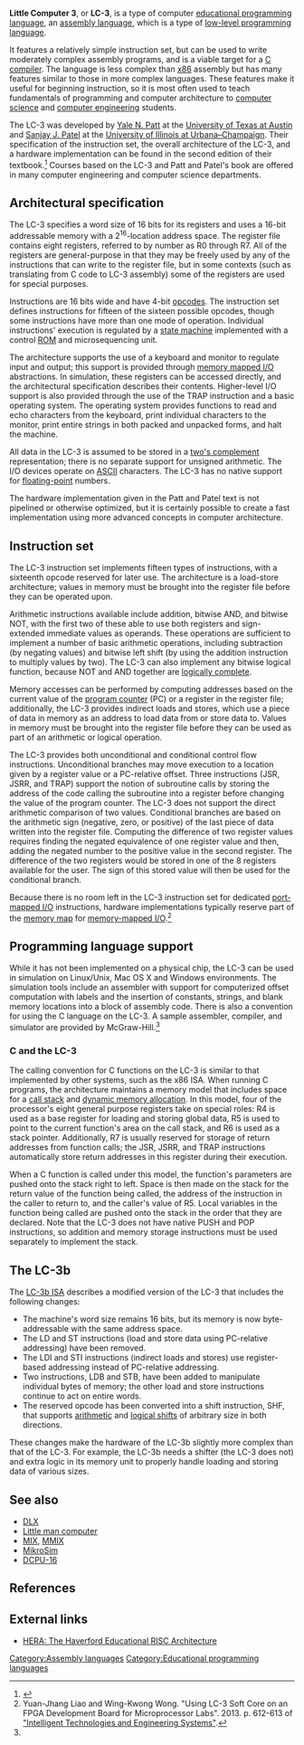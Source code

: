 {{Short description|Educational computer assembly language}}
{{one source|date=March 2013}}

'''Little Computer 3''', or '''LC-3''', is a type of computer [[educational programming language]], an [[assembly language]], which is a type of [[low-level programming language]].

It features a relatively simple instruction set, but can be used to write moderately complex assembly programs, and is a viable target for a [[C (programming language)|C]] [[compiler]]. The language is less complex than [[x86]] assembly but has many features similar to those in more complex languages. These features make it useful for beginning instruction, so it is most often used to teach fundamentals of programming and computer architecture to [[computer science]] and [[computer engineering]] students.

The LC-3 was developed by [[Yale Patt|Yale N. Patt]] at the [[University of Texas at Austin]] and [[Sanjay J. Patel]] at the [[University of Illinois at Urbana–Champaign]]. Their specification of the instruction set, the overall architecture of the LC-3, and a hardware implementation can be found in the second edition of their textbook.<ref name="CompSysBook">{{cite book |title=Introduction to Computing Systems: From Bits and Gates to C and Beyond |last1=Patt |first1=Yale N. |authorlink=Yale Patt |last2=Patel |first2=Sanjay |year=2003 |publisher=McGraw-Hill Higher Education |location=New York, NY |isbn=0-07-246750-9 |url=http://highered.mcgraw-hill.com/sites/0072467509/ |access-date=6 October 2010}}</ref> Courses based on the LC-3 and Patt and Patel's book are offered in many computer engineering and computer science departments.

== Architectural specification ==
The LC-3 specifies a word size of 16 bits for its registers and uses a 16-bit addressable memory with a 2<sup>16</sup>-location address space. The register file contains eight registers, referred to by number as R0 through R7. All of the registers are general-purpose in that they may be freely used by any of the instructions that can write to the register file, but in some contexts (such as translating from C code to LC-3 assembly) some of the registers are used for special purposes.

Instructions are 16 bits wide and have 4-bit [[opcode]]s. The instruction set defines instructions for fifteen of the sixteen possible opcodes, though some instructions have more than one mode of operation. Individual instructions' execution is regulated by a [[finite state machine|state machine]] implemented with a control [[read-only memory|ROM]] and microsequencing unit.

The architecture supports the use of a keyboard and monitor to regulate input and output; this support is provided through [[memory mapped I/O]] abstractions. In simulation, these registers can be accessed directly, and the architectural specification describes their contents. Higher-level I/O support is also provided through the use of the TRAP instruction and a basic operating system. The operating system provides functions to read and echo characters from the keyboard, print individual characters to the monitor, print entire strings in both packed and unpacked forms, and halt the machine.

All data in the LC-3 is assumed to be stored in a [[two's complement]] representation; there is no separate support for unsigned arithmetic. The I/O devices operate on [[ASCII]] characters. The LC-3 has no native support for [[floating-point]] numbers.

The hardware implementation given in the Patt and Patel text is not pipelined or otherwise optimized, but it is certainly possible to create a fast implementation using more advanced concepts in computer architecture.

== Instruction set ==

The LC-3 instruction set implements fifteen types of instructions, with a sixteenth opcode reserved for later use. The architecture is a load-store architecture; values in memory must be brought into the register file before they can be operated upon.

Arithmetic instructions available include addition, bitwise AND, and bitwise NOT, with the first two of these able to use both registers and sign-extended immediate values as operands. These operations are sufficient to implement a number of basic arithmetic operations, including subtraction (by negating values) and bitwise left shift (by using the addition instruction to multiply values by two). The LC-3 can also implement any bitwise logical function, because NOT and AND together are [[functional completeness|logically complete]].

Memory accesses can be performed by computing addresses based on the current value of the [[program counter]] (PC) or a register in the register file; additionally, the LC-3 provides indirect loads and stores, which use a piece of data in memory as an address to load data from or store data to. Values in memory must be brought into the register file before they can be used as part of an arithmetic or logical operation.

The LC-3 provides both unconditional and conditional control flow instructions. Unconditional branches may move execution to a location given by a register value or a PC-relative offset. Three instructions (JSR, JSRR, and TRAP) support the notion of subroutine calls by storing the address of the code calling the subroutine into a register before changing the value of the program counter. The LC-3 does not support the direct arithmetic comparison of two values.  Conditional branches are based on the arithmetic sign (negative, zero, or positive) of the last piece of data written into the register file. Computing the difference of two register values requires finding the negated equivalence of one register value and then, adding the negated number to the positive value in the second register. The difference of the two registers would be stored in one of the 8 registers available for the user. The sign of this stored value will then be used for the conditional branch.

Because there is no room left in the LC-3 instruction set for dedicated [[port-mapped I/O]] instructions, hardware implementations typically reserve part of the [[memory map]] for [[memory-mapped I/O]].<ref>
Yuan-Jhang Liao and Wing-Kwong Wong.
"Using LC-3 Soft Core on an FPGA Development Board for Microprocessor Labs".
2013.
p. 612-613 of
[https://books.google.com/books?id=NflAAAAAQBAJ "Intelligent Technologies and Engineering Systems"].
</ref>

== Programming language support ==

While it has not been implemented on a physical chip, the LC-3 can be used in simulation on Linux/Unix, Mac OS X and Windows environments. The simulation tools include an assembler with support for computerized offset computation with labels and the insertion of constants, strings, and blank memory locations into a block of assembly code. There is also a convention for using the C language on the LC-3. A sample assembler, compiler, and simulator are provided by McGraw-Hill.<ref name="CompSysBook" />

=== C and the LC-3 ===

The calling convention for C functions on the LC-3 is similar to that implemented by other systems, such as the x86 ISA. When running C programs, the architecture maintains a memory model that includes space for a [[call stack]] and [[dynamic memory allocation]]. In this model, four of the processor's eight general purpose registers take on special roles: R4 is used as a base register for loading and storing global data, R5 is used to point to the current function's area on the call stack, and R6 is used as a stack pointer. Additionally, R7 is usually reserved for storage of return addresses from function calls; the JSR, JSRR, and TRAP instructions automatically store return addresses in this register during their execution.

When a C function is called under this model, the function's parameters are pushed onto the stack right to left. Space is then made on the stack for the return value of the function being called, the address of the instruction in the caller to return to, and the caller's value of R5. Local variables in the function being called are pushed onto the stack in the order that they are declared. Note that the LC-3 does not have native PUSH and POP instructions, so addition and memory storage instructions must be used separately to implement the stack.

== The LC-3b ==

The [http://users.ece.utexas.edu/~patt/07s.360N/handouts/360n.appC.pdf LC-3b ISA] describes a modified version of the LC-3 that includes the following changes:

* The machine's word size remains 16 bits, but its memory is now byte-addressable with the same address space.
* The LD and ST instructions (load and store data using PC-relative addressing) have been removed.
* The LDI and STI instructions (indirect loads and stores) use register-based addressing instead of PC-relative addressing.
* Two instructions, LDB and STB, have been added to manipulate individual bytes of memory; the other load and store instructions continue to act on entire words.
* The reserved opcode has been converted into a shift instruction, SHF, that supports [[arithmetic shift|arithmetic]] and [[logical shift]]s of arbitrary size in both directions.

These changes make the hardware of the LC-3b slightly more complex than that of the LC-3. For example, the LC-3b needs a shifter (the LC-3 does not) and extra logic in its memory unit to properly handle loading and storing data of various sizes.

== See also ==
*[[DLX]]
*[[Little man computer]]
*[[MIX (abstract machine)|MIX]], [[MMIX]]
*[[MikroSim]]
*[[0x10c#DCPU-16|DCPU-16]]

== References ==
<references />

==External links==
*[https://www.haverford.edu/computer-science/resources/hera HERA: The Haverford Educational RISC Architecture]{{dead link|date=April 2024}}


[[Category:Assembly languages]]
[[Category:Educational programming languages]]
